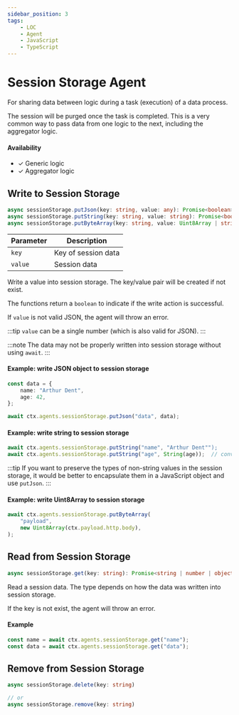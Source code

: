 ```yaml
---
sidebar_position: 3
tags:
    - LOC
    - Agent
    - JavaScript
    - TypeScript
---
```


# Session Storage Agent

For sharing data between logic during a task (execution) of a data process.

The session will be purged once the task is completed. This is a very common way to pass data from one logic to the next, including the aggregator logic.

#### Availability

-   ✓ Generic logic
-   ✓ Aggregator logic

## Write to Session Storage

```typescript
async sessionStorage.putJson(key: string, value: any): Promise<boolean>
async sessionStorage.putString(key: string, value: string): Promise<boolean>
async sessionStorage.putByteArray(key: string, value: Uint8Array | string): Promise<boolean>
```

| Parameter | Description         |
| --------- | ------------------- |
| `key`     | Key of session data |
| `value`   | Session data        |

Write a value into session storage. The key/value pair will be created if not exist.

The functions return a `boolean` to indicate if the write action is successful.

If `value` is not valid JSON, the agent will throw an error.

:::tip
`value` can be a single number (which is also valid for JSON).
:::

:::note
The data may not be properly written into session storage without using `await`.
:::

#### Example: write JSON object to session storage

```typescript showLineNumbers
const data = {
    name: "Arthur Dent",
    age: 42,
};

await ctx.agents.sessionStorage.putJson("data", data);
```

#### Example: write string to session storage

```typescript
await ctx.agents.sessionStorage.putString("name", "Arthur Dent"");
await ctx.agents.sessionStorage.putString("age", String(age));  // convert number to string
```

:::tip
If you want to preserve the types of non-string values in the session storage, it would be better to encapsulate them in a JavaScript object and use `putJson`.
:::

#### Example: write Uint8Array to session storage

```typescript showLineNumbers
await ctx.agents.sessionStorage.putByteArray(
    "payload",
    new Uint8Array(ctx.payload.http.body),
);
```

## Read from Session Storage

```typescript
async sessionStorage.get(key: string): Promise<string | number | object | Uint8Array>
```

Read a session data. The type depends on how the data was written into session storage.

If the key is not exist, the agent will throw an error.

#### Example

```typescript showLineNumbers
const name = await ctx.agents.sessionStorage.get("name");
const data = await ctx.agents.sessionStorage.get("data");
```

## Remove from Session Storage

```typescript
async sessionStorage.delete(key: string)

// or
async sessionStorage.remove(key: string)
```
